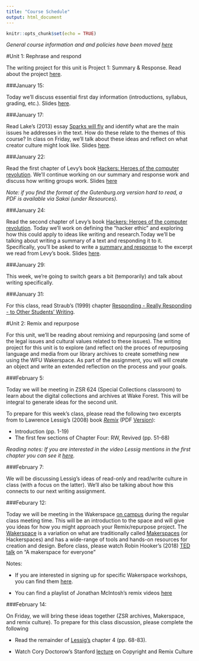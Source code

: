 ```yaml
---
title: "Course Schedule"
output: html_document
---
```


```r
knitr::opts_chunk$set(echo = TRUE)
```


*General course information and and policies have been moved [here](https://smartjw.github.io/collaborative_writing/information.html)*

#Unit 1: Rephrase and respond			

The writing project for this unit is Project 1: Summary & Response.  Read about the project [here](https://smartjw.github.io/collaborative_writing/summaryresponse.html).  

###January 15: 

Today we'll discuss essential first day information (introductions, syllabus, grading, etc.).  Slides [here](https://drive.google.com/a/wfu.edu/file/d/1qpO8FcCvipcwdgLsxCa9IT3wuFziUsHq/view?usp=sharing).

###January 17: 

Read Lake's (2013) essay [Sparks will fly](https://aeon.co/essays/consumer-culture-is-dead-long-live-creators) and identify what are the main issues he addresses in the text. How do these relate to the themes of this course? In class on Friday, we'll talk about these ideas and reflect on what creator culture might look like.  Slides [here](https://drive.google.com/a/wfu.edu/file/d/1M_aSPPVRVLMOTUDyxL_f0mkv8_M2b_Wx/view?usp=sharing).

###January 22: 

Read the first chapter of Levy's book [Hackers: Heroes of the computer revolution](http://www.gutenberg.org/ebooks/729). We'll continue working on our summary and response work and discuss how writing groups work. Slides [here](https://drive.google.com/open?id=1728CFUrKEXlV0FGvSld_j4fv_51_jn9E)



*Note: if you find the format of the Gutenburg.org version hard to read, a PDF is available via Sakai (under Resources).*

###January 24: 

Read the second chapter of Levy's book [Hackers: Heroes of the computer revolution](http://www.gutenberg.org/ebooks/729). Today we'll work on defining the "hacker ethic" and exploring how this could apply to ideas like writing and research.Today we'll be talking about writing a summary of a text and responding it to it.  Specifically, you'll be asked to write a [summary and response](https://smartjw.github.io/collaborative_writing/summaryresponse.html) to the excerpt we read from Levy's book. Slides [here](https://drive.google.com/a/wfu.edu/file/d/1eNf2yF-WErumMiJv54hYizwefd1pkZX3/view?usp=sharing). 

###January 29: 

This week, we're going to switch gears a bit (temporarily) and talk about writing specifically. 

###January 31:  

For this class, read Straub's (1999) chapter [Responding - Really Responding - to Other Students' Writing](https://github.com/smartjw/collaborative_writing/blob/master/docs/straub_responding.pdf).   

#Unit 2: Remix and repurpose

For this unit, we'll be reading about remixing and repurposing (and some of the legal issues and cultural values related to these issues).  The writing project for this unit is to explore (and reflect on) the proces of repurposing language and media from our library archives to create something new using the WFU Wakerspace.  As part of the assignment, you will will create an object and write an extended reflection on the process and your goals.  

###February 5: 

Today we will be meeting in ZSR 624 (Special Collections classroom) to learn about the digital collections and archives at Wake Forest.  This will be integral to generate ideas for the second unit. 

To prepare for this week's class, please read the following two excerpts from to Lawrence Lessig's (2008) book *[Remix](https://archive.org/details/LawrenceLessigRemix/mode/2up)* (PDF [Version](https://ia802306.us.archive.org/24/items/LawrenceLessigRemix/Remix-o.pdf)):

* Introduction (pp. 1-19)
* The first few sections of Chapter Four: RW, Revived (pp. 51-68)

*Reading notes: If you are interested in the video Lessig mentions in the first chapter you can see it [here](https://youtu.be/N1KfJHFWlhQ).* 

###February 7: 

We will be discussing Lessig's ideas of read-only and read/write culture in class (with a focus on the latter).  We'll also be talking about how this connects to our next writing assignment.  

###Feburary 12: 

Today we will be meeting in the Wakerspace [on campus](https://map.concept3d.com/?id=492#!m/388915) during the regular class meeting time.  This will be an introduction to the space and will give you ideas for how you might approach your Remix/repurpose project. The [Wakerspace](https://wakerspace.wfu.edu/) is a variation on what are traditionally called [Makerspaces](https://en.wikipedia.org/wiki/Hackerspace) (or Hackerspaces) and has a wide-range of tools and hands-on resources for creation and design.  Before class, please watch Robin Hooker's (2018) [TED talk](https://youtu.be/9lSZgCaMS20) on "A makerspace for everyone"

Notes: 

* If you are interested in signing up for specific Wakerspace workshops, you can find them [here](https://pdc.wfu.edu/?q=wakerspace&opento&types).

* You can find a playlist of Jonathan McIntosh's remix videos [here](https://www.youtube.com/playlist?list=PLBA459CB6C73D3B9A)

###February 14: 


On Friday, we will bring these ideas together (ZSR archives, Makerspace, and remix culture).  To prepare for this class discussion, please complete the following

* Read the remainder of [Lessig's](https://archive.org/details/LawrenceLessigRemix/mode/2up) chapter 4 (pp. 68-83).  

* Watch Cory Doctorow's Stanford [lecture](https://youtu.be/tveAm35gVF4) on Copyright and Remix Culture




